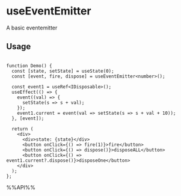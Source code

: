# useEventEmitter

A basic eventemitter


## Usage

```tsx live

function Demo() {
  const [state, setState] = useState(0);
  const [event, fire, dispose] = useEventEmitter<number>();

  const event1 = useRef<IDisposable>();
  useEffect(() => {
    event((val) => {
      setState(s => s + val);
    });
    event1.current = event(val => setState(s => s + val + 10));
  }, [event]);

  return (
    <div>
      <div>state: {state}</div>
      <button onClick={() => fire(1)}>fire</button>
      <button onClick={() => dispose()}>disposeALL</button>
      <button onClick={() => event1.current?.dispose()}>disposeOne</button>
    </div>
  );
};

```

%%API%%